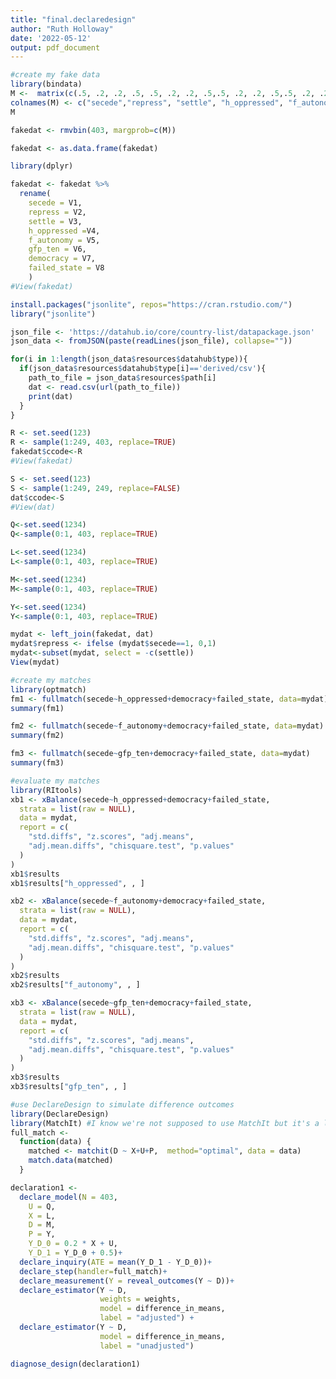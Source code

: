 ```yaml
---
title: "final.declaredesign"
author: "Ruth Holloway"
date: '2022-05-12'
output: pdf_document
---
```


```r
#create my fake data
library(bindata)
M <-  matrix(c(.5, .2, .2, .5, .5, .2, .2, .5,.5, .2, .2, .5,.5, .2, .2, .5,.5, .2, .2, .5,.5, .2, .2, .5,.5, .2, .2, .5,.5, .2, .2, .5,.5, .2, .2, .5,.5, .2, .2, .5), nrow = 1, ncol=8)
colnames(M) <- c("secede","repress", "settle", "h_oppressed", "f_autonomy", "gdp_ten", "democracy", "failed_state")
M

fakedat <- rmvbin(403, margprob=c(M))

fakedat <- as.data.frame(fakedat)

library(dplyr)

fakedat <- fakedat %>% 
  rename(
    secede = V1,
    repress = V2,
    settle = V3,
    h_oppressed =V4,
    f_autonomy = V5,
    gfp_ten = V6,
    democracy = V7,
    failed_state = V8
    )
#View(fakedat)

install.packages("jsonlite", repos="https://cran.rstudio.com/")
library("jsonlite")

json_file <- 'https://datahub.io/core/country-list/datapackage.json'
json_data <- fromJSON(paste(readLines(json_file), collapse=""))

for(i in 1:length(json_data$resources$datahub$type)){
  if(json_data$resources$datahub$type[i]=='derived/csv'){
    path_to_file = json_data$resources$path[i]
    dat <- read.csv(url(path_to_file))
    print(dat)
  }
}

R <- set.seed(123)                    
R <- sample(1:249, 403, replace=TRUE) 
fakedat$ccode<-R
#View(fakedat)

S <- set.seed(123)
S <- sample(1:249, 249, replace=FALSE)
dat$ccode<-S
#View(dat)

Q<-set.seed(1234)
Q<-sample(0:1, 403, replace=TRUE)

L<-set.seed(1234)
L<-sample(0:1, 403, replace=TRUE)

M<-set.seed(1234)
M<-sample(0:1, 403, replace=TRUE)

Y<-set.seed(1234)
Y<-sample(0:1, 403, replace=TRUE)

mydat <- left_join(fakedat, dat)
mydat$repress <- ifelse (mydat$secede==1, 0,1)
mydat<-subset(mydat, select = -c(settle))
View(mydat)
```


```r
#create my matches
library(optmatch)
fm1 <- fullmatch(secede~h_oppressed+democracy+failed_state, data=mydat)
summary(fm1)

fm2 <- fullmatch(secede~f_autonomy+democracy+failed_state, data=mydat)
summary(fm2)

fm3 <- fullmatch(secede~gfp_ten+democracy+failed_state, data=mydat)
summary(fm3)
```

```r
#evaluate my matches
library(RItools)
xb1 <- xBalance(secede~h_oppressed+democracy+failed_state,
  strata = list(raw = NULL),
  data = mydat,
  report = c(
    "std.diffs", "z.scores", "adj.means",
    "adj.mean.diffs", "chisquare.test", "p.values"
  )
)
xb1$results
xb1$results["h_oppressed", , ]

xb2 <- xBalance(secede~f_autonomy+democracy+failed_state,
  strata = list(raw = NULL),
  data = mydat,
  report = c(
    "std.diffs", "z.scores", "adj.means",
    "adj.mean.diffs", "chisquare.test", "p.values"
  )
)
xb2$results
xb2$results["f_autonomy", , ]

xb3 <- xBalance(secede~gfp_ten+democracy+failed_state,
  strata = list(raw = NULL),
  data = mydat,
  report = c(
    "std.diffs", "z.scores", "adj.means",
    "adj.mean.diffs", "chisquare.test", "p.values"
  )
)
xb3$results
xb3$results["gfp_ten", , ]
```

```r
#use DeclareDesign to simulate difference outcomes
library(DeclareDesign)
library(MatchIt) #I know we're not supposed to use MatchIt but it's a last resort; my handler isn't working with optmatch :(
full_match <- 
  function(data) { 
    matched <- matchit(D ~ X+U+P,  method="optimal", data = data) 
    match.data(matched) 
  }

declaration1 <- 
  declare_model(N = 403, 
    U = Q, 
    X = L,
    D = M,
    P = Y,
    Y_D_0 = 0.2 * X + U,
    Y_D_1 = Y_D_0 + 0.5)+
  declare_inquiry(ATE = mean(Y_D_1 - Y_D_0))+
  declare_step(handler=full_match)+
  declare_measurement(Y = reveal_outcomes(Y ~ D))+
  declare_estimator(Y ~ D,
                    weights = weights,
                    model = difference_in_means,
                    label = "adjusted") +
  declare_estimator(Y ~ D, 
                    model = difference_in_means, 
                    label = "unadjusted")

diagnose_design(declaration1)
```


